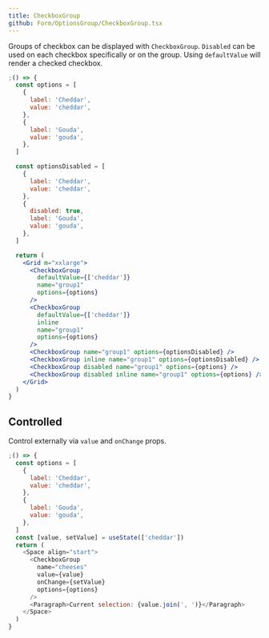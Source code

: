 ```yaml
---
title: CheckboxGroup
github: Form/OptionsGroup/CheckboxGroup.tsx
---
```


Groups of checkbox can be displayed with `CheckboxGroup`. `Disabled` can be used on each checkbox specifically or on the group. Using `defaultValue` will render a checked checkbox.

```jsx
;() => {
  const options = [
    {
      label: 'Cheddar',
      value: 'cheddar',
    },
    {
      label: 'Gouda',
      value: 'gouda',
    },
  ]

  const optionsDisabled = [
    {
      label: 'Cheddar',
      value: 'cheddar',
    },
    {
      disabled: true,
      label: 'Gouda',
      value: 'gouda',
    },
  ]

  return (
    <Grid m="xxlarge">
      <CheckboxGroup
        defaultValue={['cheddar']}
        name="group1"
        options={options}
      />
      <CheckboxGroup
        defaultValue={['cheddar']}
        inline
        name="group1"
        options={options}
      />
      <CheckboxGroup name="group1" options={optionsDisabled} />
      <CheckboxGroup inline name="group1" options={optionsDisabled} />
      <CheckboxGroup disabled name="group1" options={options} />
      <CheckboxGroup disabled inline name="group1" options={options} />
    </Grid>
  )
}
```

## Controlled

Control externally via `value` and `onChange` props.

```js
;() => {
  const options = [
    {
      label: 'Cheddar',
      value: 'cheddar',
    },
    {
      label: 'Gouda',
      value: 'gouda',
    },
  ]
  const [value, setValue] = useState(['cheddar'])
  return (
    <Space align="start">
      <CheckboxGroup
        name="cheeses"
        value={value}
        onChange={setValue}
        options={options}
      />
      <Paragraph>Current selection: {value.join(', ')}</Paragraph>
    </Space>
  )
}
```
